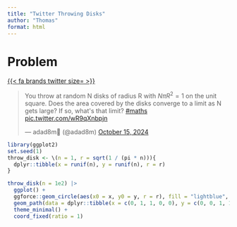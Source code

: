---
title: "Twitter Throwing Disks"
author: "Thomas"
format: html
---

# Problem 

<!-- 

*You throw at random* $N$ *disks of radius* $R$ *with* $N \pi R^2 = 1$ *on the unit square. Does the area covered by the disks converge to a limit as* $N$ *gets large? If so, whats the limit?*

-->

[{{< fa brands twitter size= \normalsize >}}](https://x.com/adad8m/status/1846034945116196976)

<blockquote class="twitter-tweet"><p lang="en" dir="ltr">You throw at random N disks of radius R with $N \pi R^2=1$ on the unit square. Does the area covered by the disks converge to a limit as N gets large? If so, what&#39;s that limit? <a href="https://twitter.com/hashtag/maths?src=hash&amp;ref_src=twsrc%5Etfw">#maths</a> <a href="https://t.co/wR9qXnbpjn">pic.twitter.com/wR9qXnbpjn</a></p>&mdash; adad8m🦞 (@adad8m) <a href="https://twitter.com/adad8m/status/1846034945116196976?ref_src=twsrc%5Etfw">October 15, 2024</a></blockquote> <script async src="https://platform.twitter.com/widgets.js" charset="utf-8"></script>

```{r}
library(ggplot2)
set.seed(1)
throw_disk <- \(n = 1, r = sqrt(1 / (pi * n))){
  dplyr::tibble(x = runif(n), y = runif(n), r = r)
}

throw_disk(n = 1e2) |>
  ggplot() + 
  ggforce::geom_circle(aes(x0 = x, y0 = y, r = r), fill = "lightblue", color = "lightblue", alpha = .5) + 
  geom_path(data = dplyr::tibble(x = c(0, 1, 1, 0, 0), y = c(0, 0, 1, 1, 0)), aes(x = x, y = y)) + 
  theme_minimal() + 
  coord_fixed(ratio = 1)
```
